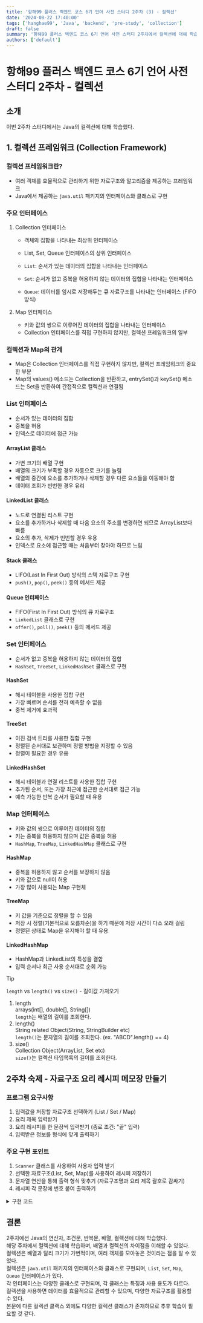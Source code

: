 ```yaml
---
title: '항해99 플러스 백엔드 코스 6기 언어 사전 스터디 2주차 (3) - 컬렉션'
date: '2024-08-22 17:40:00'
tags: ['hanghae99', 'Java', 'backend', 'pre-study', 'collection']
draft: false
summary: '항해99 플러스 백엔드 코스 6기 언어 사전 스터디 2주차에서 컬렉션에 대해 학습한 내용을 정리한다.'
authors: ['default']
---
```


# 항해99 플러스 백엔드 코스 6기 언어 사전 스터디 2주차 - 컬렉션

## 소개

이번 2주차 스터디에서는 Java의 컬렉션에 대해 학습했다.

## 1. 컬렉션 프레임워크 (Collection Framework)

### 컬렉션 프레임워크란?

- 여러 객체를 효율적으로 관리하기 위한 자료구조와 알고리즘을 제공하는 프레임워크
- Java에서 제공하는 `java.util` 패키지의 인터페이스와 클래스로 구현

### 주요 인터페이스

1. Collection 인터페이스

   - 객체의 집합을 나타내는 최상위 인터페이스
   - List, Set, Queue 인터페이스의 상위 인터페이스

   - `List`: 순서가 있는 데이터의 집합을 나타내는 인터페이스
   - `Set`: 순서가 없고 중복을 허용하지 않는 데이터의 집합을 나타내는 인터페이스
   - `Queue`: 데이터를 임시로 저장해두는 큐 자료구조를 나타내는 인터페이스 (FIFO 방식)

2. Map 인터페이스
   - 키와 값의 쌍으로 이루어진 데이터의 집합을 나타내는 인터페이스
   - Collection 인터페이스를 직접 구현하지 않지만, 컬렉션 프레임워크의 일부

### 컬렉션과 Map의 관계

- Map은 Collection 인터페이스를 직접 구현하지 않지만, 컬렉션 프레임워크의 중요한 부분
- Map의 values() 메소드는 Collection을 반환하고, entrySet()과 keySet() 메소드는 Set을 반환하여 간접적으로 컬렉션과 연결됨

### List 인터페이스

- 순서가 있는 데이터의 집합
- 중복을 허용
- 인덱스로 데이터에 접근 가능

#### ArrayList 클래스

- 가변 크기의 배열 구현
- 배열의 크기가 부족할 경우 자동으로 크기를 늘림
- 배열의 중간에 요소를 추가하거나 삭제할 경우 다른 요소들을 이동해야 함
- 데이터 조회가 빈번한 경우 유리

#### LinkedList 클래스

- 노드로 연결된 리스트 구현
- 요소를 추가하거나 삭제할 때 다음 요소의 주소를 변경하면 되므로 ArrayList보다 빠름
- 요소의 추가, 삭제가 빈번할 경우 유용
- 인덱스로 요소에 접근할 때는 처음부터 찾아야 하므로 느림

#### Stack 클래스

- LIFO(Last In First Out) 방식의 스택 자료구조 구현
- `push()`, `pop()`, `peek()` 등의 메서드 제공

#### Queue 인터페이스

- FIFO(First In First Out) 방식의 큐 자료구조
- `LinkedList` 클래스로 구현
- `offer()`, `poll()`, `peek()` 등의 메서드 제공

### Set 인터페이스

- 순서가 없고 중복을 허용하지 않는 데이터의 집합
- `HashSet`, `TreeSet`, `LinkedHashSet` 클래스로 구현

#### HashSet

- 해시 테이블을 사용한 집합 구현
- 가장 빠르며 순서를 전혀 예측할 수 없음
- 중복 제거에 효과적

#### TreeSet

- 이진 검색 트리를 사용한 집합 구현
- 정렬된 순서대로 보관하며 정렬 방법을 지정할 수 있음
- 정렬이 필요한 경우 유용

#### LinkedHashSet

- 해시 테이블과 연결 리스트를 사용한 집합 구현
- 추가된 순서, 또는 가장 최근에 접근한 순서대로 접근 가능
- 예측 가능한 반복 순서가 필요할 때 유용

### Map 인터페이스

- 키와 값의 쌍으로 이루어진 데이터의 집합
- 키는 중복을 허용하지 않으며 값은 중복을 허용
- `HashMap`, `TreeMap`, `LinkedHashMap` 클래스로 구현

#### HashMap

- 중복을 허용하지 않고 순서를 보장하지 않음
- 키와 값으로 null이 허용
- 가장 많이 사용되는 Map 구현체

#### TreeMap

- 키 값을 기준으로 정렬을 할 수 있음
- 저장 시 정렬(기본적으로 오름차순)을 하기 때문에 저장 시간이 다소 오래 걸림
- 정렬된 상태로 Map을 유지해야 할 때 유용

#### LinkedHashMap

- HashMap과 LinkedList의 특성을 결합
- 입력 순서나 최근 사용 순서대로 순회 가능

> [!TIP]
>
> `length` vs `length()` vs `size()` - 길이값 가져오기
>
> 1. length  
>    arrays(int[], double[], String[])  
>    `length`는 배열의 길이를 조회한다.
> 2. length()  
>    String related Object(String, StringBuilder etc)  
>    `length()`는 문자열의 길이를 조회한다. (ex. "ABCD".length() == 4)
> 3. size()  
>    Collection Object(ArrayList, Set etc)  
>    `size()`는 컬렉션 타입목록의 길이를 조회한다.

## 2주차 숙제 - 자료구조 요리 레시피 메모장 만들기

### 프로그램 요구사항

1. 입력값을 저장할 자료구조 선택하기 (List / Set / Map)
2. 요리 제목 입력받기
3. 요리 레시피를 한 문장씩 입력받기 (종료 조건: "끝" 입력)
4. 입력받은 정보를 형식에 맞게 출력하기

### 주요 구현 포인트

1. `Scanner` 클래스를 사용하여 사용자 입력 받기
2. 선택한 자료구조(List, Set, Map)를 사용하여 레시피 저장하기
3. 문자열 연산을 통해 출력 형식 맞추기 (자료구조명과 요리 제목 괄호로 감싸기)
4. 레시피 각 문장에 번호 붙여 출력하기

<details>
<summary>구현 코드</summary>

```java
import java.util.ArrayList;
import java.util.Collection;
import java.util.LinkedHashMap;
import java.util.LinkedHashSet;
import java.util.Scanner;

public class RecipeNotepad {

  public static void main(String[] args) {
    Scanner sc = new Scanner(System.in);

    // 저장할 자료구조명 입력 (List / Set / Map)
    String dataStructure = sc.nextLine();

    // 요리 제목 입력
    String recipeTitle = sc.nextLine();

    // 자료 구조 선언
    var recipes = createDataStructure(dataStructure);

    // 레시피 입력
    while (true) {
      String recipe = sc.nextLine();
      if (recipe.equals("끝")) {
        break;
      }
      addRecipe(recipes, recipe);
    }

    // 레시피 출력
    String recipeContent = getRecipeContent(recipes);

    System.out.printf("[ %s 으로 저장된 %s ] \n", dataStructure, recipeTitle);
    System.out.println(recipeContent);
  }

  private static Object createDataStructure(String dataStructure) {
    switch (dataStructure.toUpperCase()) {
      case "LIST":
        return new ArrayList<String>();
      case "SET":
        return new LinkedHashSet<String>();
      case "MAP":
        return new LinkedHashMap<String, String>();
      default:
        throw new IllegalArgumentException("지원하지 않는 자료구조입니다.");
    }
  }

  private static void addRecipe(Object recipes, String recipe) {
    if (recipes instanceof ArrayList) {
      ((ArrayList<String>) recipes).add(recipe);
    } else if (recipes instanceof LinkedHashSet) {
      ((LinkedHashSet<String>) recipes).add(recipe);
    } else if (recipes instanceof LinkedHashMap) {
      ((LinkedHashMap<Integer, String>) recipes).put(
          ((LinkedHashMap<String, String>) recipes).size(), recipe);
    }
  }

  private static String getRecipeContent(Object recipes) {
    StringBuilder sb = new StringBuilder();

    int i = 1;
    Collection<String> recipeCollection;

    if (recipes instanceof ArrayList) {
      recipeCollection = (ArrayList<String>) recipes;
    } else if (recipes instanceof LinkedHashSet) {
      recipeCollection = (LinkedHashSet<String>) recipes;
    } else if (recipes instanceof LinkedHashMap) {
      recipeCollection = ((LinkedHashMap<String, String>) recipes).values();
    } else {
      throw new IllegalArgumentException("지원하지 않는 자료구조입니다.");
    }

    for (String recipe : recipeCollection) {
      sb.append(i++).append(". ").append(recipe).append("\n");
    }

    return sb.toString();
  }
}
```

> [!NOTE]
> 이 예제의 코드는 Object 타입을 사용하여 다형성을 활용하였다.
> 다형성을 사용하면 코드의 유연성을 높일 수 있으나, 타입 캐스팅이 필요하므로 주의해야 한다.
> 제네릭을 사용하면 타입 캐스팅을 줄일 수 있다.

</details>

## 결론

2주차에선 Java의 연산자, 조건문, 반복문, 배열, 컬렉션에 대해 학습했다.  
해당 주차에서 컬렉션에 대해 학습하며, 배열과 컬렉션의 차이점을 이해할 수 있었다.  
컬렉션은 배열과 달리 크기가 가변적이며, 여러 객체를 모아놓은 것이라는 점을 알 수 있었다.  
컬렉션은 `java.util` 패키지의 인터페이스와 클래스로 구현되며, `List`, `Set`, `Map`, `Queue` 인터페이스가 있다.  
각 인터페이스는 다양한 클래스로 구현되며, 각 클래스는 특징과 사용 용도가 다르다.  
컬렉션을 사용하면 데이터를 효율적으로 관리할 수 있으며, 다양한 자료구조를 활용할 수 있다.  
본문에 다룬 컬렉션 클랙스 외에도 다양한 컬렉션 클래스가 존재하므로 추후 학습이 필요할 것 같다.
